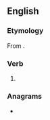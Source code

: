 ==English==

===Etymology===
From {{suffix|en|pour|eth}}.

===Verb===
{{head|en|verb form}}

# {{en-archaic third-person singular of|pour}}

===Anagrams===
* {{anagrams|en|a=ehoprtu|pouther}}